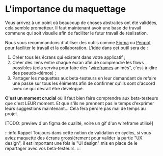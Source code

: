 # L'importance du maquettage

Vous arrivez à un point où beaucoup de choses abstraites ont été validées, cela semble prometteur. Il faut maintenant avoir une base de travail commune qui soit visuelle afin de faciliter le futur travail de réalisation.

Nous vous recommandons d'utiliser des outils comme [Figma](https://www.figma.com/) ou [Penpot](https://penpot.app/) pour faciliter le travail et la collaboration. L'idée dans cet outil sera de :

1.  Créer tous les écrans qui existent dans votre applicatif ;
2.  Créer des liens entre chaque écran afin de comprendre les flows possibles (cela servira pour faire des "[wireframes](<https://fr.wikipedia.org/wiki/Wireframe_(design)>) animés", c'est-à-dire des pseudo-démos) ;
3.  Partager les maquettes aux beta-testeurs en leur demandant de refaire une passe sur tous les éléments afin de confirmer qu'ils sont d'accord avec ce qui devrait être développé.

**C'est un moment crucial** où il faut bien faire comprendre aux beta-testeurs que c'est LEUR moment. Et que s'ils ne prennent pas le temps d'exprimer leurs suggestions maintenant… Cela fera perdre pas mal de temps au projet.

\[TODO: preview d'un figma de qualité, voire un gif d'un wireframe utilisé\]

:::info Rappel
Toujours dans cette notion de validation en cycles, si vous aviez maquetté des écrans grossièrement pour valider la partie "UX design", il est important une fois le "UI design" mis en place de le repartager avec vos beta-testeurs.
:::
